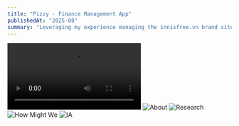 ```yaml
---
title: "Pizzy - Finance Management App"
publishedAt: "2025-08"
summary: "Leveraging my experience managing the innisfree.vn brand site, I led a redesign project to enhance interaction through prototypes and optimize the user flow."
---
```

![Intro Video](https://res.cloudinary.com/dqtfjvkok/video/upload/v1758327780/pizzy-shocase6_htqvh1.mov)
![About](https://res.cloudinary.com/dqtfjvkok/image/upload/v1758327371/04_isp8w7.png)
![Research](https://res.cloudinary.com/dqtfjvkok/image/upload/v1758327371/03_zyelt0.png)
![How Might We](https://res.cloudinary.com/dqtfjvkok/image/upload/v1758328243/02_gmgybm.png)
![IA](https://res.cloudinary.com/dqtfjvkok/image/upload/v1758332011/01_coe1qv.png)